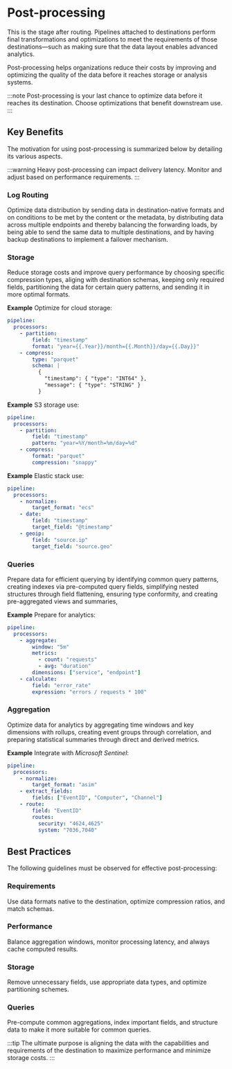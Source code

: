 # Post-processing

This is the stage after routing. Pipelines attached to destinations perform final transformations and optimizations to meet the requirements of those destinations&mdash;such as making sure that the data layout enables advanced analytics.

Post-processing helps organizations reduce their costs by improving and optimizing the quality of the data before it reaches storage or analysis systems.

:::note
Post-processing is your last chance to optimize data before it reaches its destination. Choose optimizations that benefit downstream use.
:::

## Key Benefits

The motivation for using post-processing is summarized below by detailing its various aspects.

:::warning
Heavy post-processing can impact delivery latency. Monitor and adjust based on performance requirements.
:::

### Log Routing

Optimize data distribution by sending data in destination-native formats and on conditions to be met by the content or the metadata, by distributing data across multiple endpoints and thereby balancing the forwarding loads, by being able to send the same data to multiple destinations, and by having backup destinations to implement a failover mechanism.

### Storage

Reduce storage costs and improve query performance by choosing specific compression types, aliging with destination schemas, keeping only required fields, partitioning the data for certain query patterns, and sending it in more optimal formats.

**Example** Optimize for cloud storage:

```yaml
pipeline:
  processors:
    - partition:
        field: "timestamp"
        format: "year={{.Year}}/month={{.Month}}/day={{.Day}}"
    - compress:
        type: "parquet"
        schema: |
          {
            "timestamp": { "type": "INT64" },
            "message": { "type": "STRING" }
          }
```

**Example** S3 storage use:

```yaml
pipeline:
  processors:
    - partition:
        field: "timestamp"
        pattern: "year=%Y/month=%m/day=%d"
    - compress:
        format: "parquet"
        compression: "snappy"
```

**Example** Elastic stack use:

```yaml
pipeline:
  processors:
    - normalize:
        target_format: "ecs"
    - date:
        field: "timestamp"
        target_field: "@timestamp"
    - geoip:
        field: "source.ip"
        target_field: "source.geo"
```


### Queries

Prepare data for efficient querying by identifying common query patterns, creating indexes via pre-computed query fields, simplifying nested structures through field flattening, ensuring type conformity, and creating pre-aggregated views and summaries, 

**Example** Prepare for analytics:

```yaml
pipeline:
  processors:
    - aggregate:
        window: "5m"
        metrics:
          - count: "requests"
          - avg: "duration"
        dimensions: ["service", "endpoint"]
    - calculate:
        field: "error_rate"
        expression: "errors / requests * 100"
```

### Aggregation

Optimize data for analytics by aggregating time windows and key dimensions with rollups, creating event groups through correlation, and preparing statistical summaries through direct and derived metrics.

**Example** Integrate with _Microsoft Sentinel_:

```yaml
pipeline:
  processors:
    - normalize:
        target_format: "asim"
    - extract_fields:
        fields: ["EventID", "Computer", "Channel"]
    - route:
        field: "EventID"
        routes:
          security: "4624,4625"
          system: "7036,7040"
```

## Best Practices

The following guidelines must be observed for effective post-processing:

### Requirements

Use data formats native to the destination, optimize compression ratios, and match schemas.

### Performance

Balance aggregation windows, monitor processing latency, and always cache computed results.

### Storage

Remove unnecessary fields, use appropriate data types, and optimize partitioning schemes.

### Queries

Pre-compute common aggregations, index important fields, and structure data to make it more suitable for common queries.

:::tip
The ultimate purpose is aligning the data with the capabilities and requirements of the destination to maximize performance and minimize storage costs.
:::
